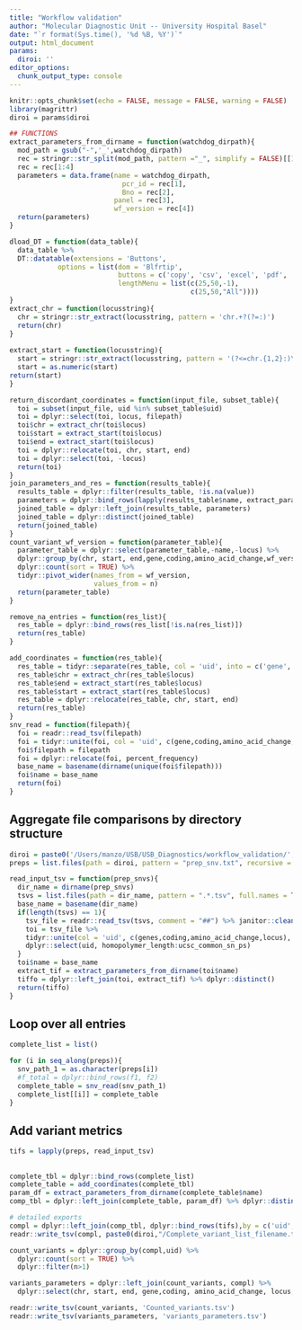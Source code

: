 ```yaml
---
title: "Workflow validation"
author: "Molecular Diagnostic Unit -- University Hospital Basel"
date: "`r format(Sys.time(), '%d %B, %Y')`"
output: html_document
params:
  diroi: ''
editor_options: 
  chunk_output_type: console
---
```


```r
knitr::opts_chunk$set(echo = FALSE, message = FALSE, warning = FALSE)
library(magrittr)
diroi = params$diroi
```


```r
## FUNCTIONS
extract_parameters_from_dirname = function(watchdog_dirpath){
  mod_path = gsub("-",'_',watchdog_dirpath)
  rec = stringr::str_split(mod_path, pattern ="_", simplify = FALSE)[[1]]
  rec = rec[1:4]
  parameters = data.frame(name = watchdog_dirpath,
                            pcr_id = rec[1],
                            Bno = rec[2],
                          panel = rec[3],
                          wf_version = rec[4])
  return(parameters)
}

dload_DT = function(data_table){
  data_table %>%
  DT::datatable(extensions = 'Buttons',
            options = list(dom = 'Blfrtip',
                           buttons = c('copy', 'csv', 'excel', 'pdf', 'print'),
                           lengthMenu = list(c(25,50,-1),
                                             c(25,50,"All"))))
}
extract_chr = function(locusstring){
  chr = stringr::str_extract(locusstring, pattern = 'chr.+?(?=:)')
  return(chr)
}
 
extract_start = function(locusstring){
  start = stringr::str_extract(locusstring, pattern = '(?<=chr.{1,2}:)\\d+')
  start = as.numeric(start)
return(start)
}

return_discordant_coordinates = function(input_file, subset_table){
  toi = subset(input_file, uid %in% subset_table$uid)
  toi = dplyr::select(toi, locus, filepath)
  toi$chr = extract_chr(toi$locus)
  toi$start = extract_start(toi$locus)
  toi$end = extract_start(toi$locus)
  toi = dplyr::relocate(toi, chr, start, end)
  toi = dplyr::select(toi, -locus)
  return(toi)
}
join_parameters_and_res = function(results_table){
  results_table = dplyr::filter(results_table, !is.na(value))
  parameters = dplyr::bind_rows(lapply(results_table$name, extract_parameters_from_dirname))
  joined_table = dplyr::left_join(results_table, parameters) 
  joined_table = dplyr::distinct(joined_table)
  return(joined_table)
}
count_variant_wf_version = function(parameter_table){
  parameter_table = dplyr::select(parameter_table,-name,-locus) %>%
  dplyr::group_by(chr, start, end,gene,coding,amino_acid_change,wf_version) %>%
  dplyr::count(sort = TRUE) %>%
  tidyr::pivot_wider(names_from = wf_version,
                     values_from = n)
  return(parameter_table)
}

remove_na_entries = function(res_list){
  res_table = dplyr::bind_rows(res_list[!is.na(res_list)])
  return(res_table)
}

add_coordinates = function(res_table){
  res_table = tidyr::separate(res_table, col = 'uid', into = c('gene','coding','amino_acid_change','locus'),sep = "__", remove = FALSE)
  res_table$chr = extract_chr(res_table$locus)
  res_table$end = extract_start(res_table$locus)
  res_table$start = extract_start(res_table$locus)
  res_table = dplyr::relocate(res_table, chr, start, end)
  return(res_table)
}
snv_read = function(filepath){
  foi = readr::read_tsv(filepath)
  foi = tidyr::unite(foi, col = 'uid', c(gene,coding,amino_acid_change,locus), remove = FALSE, sep = "__")
  foi$filepath = filepath
  foi = dplyr::relocate(foi, percent_frequency)
  base_name = basename(dirname(unique(foi$filepath)))
  foi$name = base_name
  return(foi)
}


```

## Aggregate file comparisons by directory structure
```r
diroi = paste0('/Users/manzo/USB/USB_Diagnostics/workflow_validation/', "/OCAPlus")
preps = list.files(path = diroi, pattern = "prep_snv.txt", recursive = TRUE, full.names = TRUE)

```


```r
read_input_tsv = function(prep_snvs){
  dir_name = dirname(prep_snvs)
  tsvs = list.files(path = dir_name, pattern = ".*.tsv", full.names = TRUE)
  base_name = basename(dir_name)
  if(length(tsvs) == 1){
    tsv_file = readr::read_tsv(tsvs, comment = "##") %>% janitor::clean_names()
    toi = tsv_file %>%
    tidyr::unite(col = 'uid', c(genes,coding,amino_acid_change,locus), remove = FALSE, sep = "__") %>%
    dplyr::select(uid, homopolymer_length:ucsc_common_sn_ps)
  }
  toi$name = base_name
  extract_tif = extract_parameters_from_dirname(toi$name)
  tiffo = dplyr::left_join(toi, extract_tif) %>% dplyr::distinct()
  return(tiffo)
}

```

## Loop over all entries
```r
complete_list = list()

for (i in seq_along(preps)){
  snv_path_1 = as.character(preps[i])
  #f_total = dplyr::bind_rows(f1, f2)
  complete_table = snv_read(snv_path_1)
  complete_list[[i]] = complete_table
}
```

## Add variant metrics
```r
tifs = lapply(preps, read_input_tsv)
```

##  
```r
complete_tbl = dplyr::bind_rows(complete_list)
complete_table = add_coordinates(complete_tbl)
param_df = extract_parameters_from_dirname(complete_table$name)
comp_tbl = dplyr::left_join(complete_table, param_df) %>% dplyr::distinct()

```

```r
# detailed exports
compl = dplyr::left_join(comp_tbl, dplyr::bind_rows(tifs),by = c('uid','name'))
readr::write_tsv(compl, paste0(diroi,"/Complete_variant_list_filename.tsv"))

count_variants = dplyr::group_by(compl,uid) %>%
  dplyr::count(sort = TRUE) %>%
  dplyr::filter(n>1)

variants_parameters = dplyr::left_join(count_variants, compl) %>%
  dplyr::select(chr, start, end, gene,coding, amino_acid_change, locus,homopolymer_length:coverage, pcr_id,Bno )

readr::write_tsv(count_variants, 'Counted_variants.tsv')
readr::write_tsv(variants_parameters, 'variants_parameters.tsv')
```
